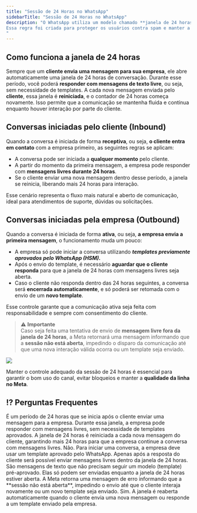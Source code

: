 ```yaml
---
title: "Sessão de 24 Horas no WhatsApp"
sidebarTitle: "Sessão de 24 Horas no WhatsApp"
description: "O WhatsApp utiliza um modelo chamado **janela de 24 horas** para controlar as interações entre empresas e clientes. Essa janela é o período em que a empresa pode se comunicar livremente com o cliente, **sem a necessidade de usar modelos de mensagens pré-aprovados (templates)**.
Essa regra foi criada para proteger os usuários contra spam e manter a qualidade da experiência dentro da plataforma.
"
---
```


##  Como funciona a janela de 24 horas

Sempre que um **cliente envia uma mensagem para sua empresa**, ele abre automaticamente uma
janela de 24 horas de conversação. Durante esse período, você poderá **responder com mensagens
 de texto livre**, ou seja, sem necessidade de templates.
A cada nova mensagem enviada pelo **cliente**, essa janela é **reiniciada**, e o contador de 24 horas 
começa novamente. Isso permite que a comunicação se mantenha fluida e contínua enquanto houver interação por parte do cliente.

##  Conversas iniciadas pelo cliente (Inbound)

Quando a conversa é iniciada de forma **receptiva**, ou seja, **o cliente entra em contato** com a empresa primeiro, as seguintes regras
 se aplicam:

-	A conversa pode ser iniciada a **qualquer momento** pelo cliente.
-	A partir do momento da primeira mensagem, a empresa pode responder com **mensagens livres durante 24 horas**.
-	Se o cliente enviar uma nova mensagem dentro desse período, a janela se reinicia, liberando mais 24 horas para interação.

Esse cenário representa o fluxo mais natural e aberto de comunicação, ideal para atendimentos de suporte, dúvidas ou solicitações.

##  Conversas iniciadas pela empresa (Outbound)

Quando a conversa é iniciada de forma **ativa**, ou seja, **a empresa envia a primeira mensagem**, o funcionamento muda um pouco:
- 	A empresa só pode iniciar a conversa utilizando ***templates previamente aprovados pelo WhatsApp (HSM).***
-	Após o envio do template, é necessário **aguardar que o cliente responda** para que a janela de 24 horas com mensagens livres seja aberta.
-	Caso o cliente não responda dentro das 24 horas seguintes, a conversa será **encerrada automaticamente**, e só poderá ser retomada com o envio de um **novo template**.

Esse controle garante que a comunicação ativa seja feita com responsabilidade e sempre com consentimento do cliente.

> ⚠️ **Importante**  
> Caso seja feita uma tentativa de envio de **mensagem livre fora da janela de 24 horas**, a Meta retornará uma mensagem informando que a **sessão não está aberta**, impedindo o disparo da comunicação até que uma nova interação válida ocorra ou um template seja enviado.


<img src="https://robbublob.blob.core.windows.net/docs/InvenioLive/img1sessao24horas.png" /> 

Manter o controle adequado da sessão de 24 horas é essencial para garantir o bom uso do canal, evitar bloqueios e manter a **qualidade da linha no Meta**. 

## ⁉️ Perguntas Frequentes

<AccordionGroup>

  <Accordion title="O que é a janela de 24 horas do WhatsApp?">
    É um período de 24 horas que se inicia após o cliente enviar uma mensagem para a empresa. Durante essa janela, a empresa pode responder com mensagens livres, sem necessidade de templates aprovados.
  </Accordion>

  <Accordion title="O que acontece quando o cliente envia uma nova mensagem dentro da janela?">
    A janela de 24 horas é reiniciada a cada nova mensagem do cliente, garantindo mais 24 horas para que a empresa continue a conversa com mensagens livres.
  </Accordion>

  <Accordion title="A empresa pode iniciar uma conversa a qualquer momento?">
    Não. Para iniciar uma conversa, a empresa deve usar um template aprovado pelo WhatsApp. Apenas após a resposta do cliente será possível enviar mensagens livres dentro da janela de 24 horas.
  </Accordion>

  <Accordion title="O que são mensagens livres?">
    São mensagens de texto que não precisam seguir um modelo (template) pré-aprovado. Elas só podem ser enviadas enquanto a janela de 24 horas estiver aberta.
  </Accordion>

  <Accordion title="O que acontece se a empresa tentar enviar uma mensagem fora da janela de 24 horas?">
    A Meta retorna uma mensagem de erro informando que a **sessão não está aberta**, impedindo o envio até que o cliente interaja novamente ou um novo template seja enviado.
  </Accordion>

  <Accordion title="É possível reabrir a janela de 24 horas?">
    Sim. A janela é reaberta automaticamente quando o cliente envia uma nova mensagem ou responde a um template enviado pela empresa.
  </Accordion>


</AccordionGroup>
